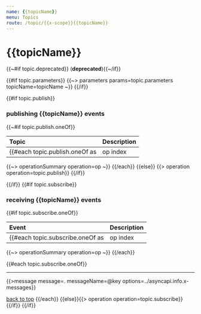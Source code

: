 ```yaml
---
name: {{topicName}}
menu: Topics
route: /topic/{{x-scope}}{{topicName}}
---
```


# {{topicName}} 
{{~#if topic.deprecated}} (**deprecated**){{~/if}}

{{#if topic.parameters}}
{{~> parameters params=topic.parameters topicName=topicName ~}}
{{/if}}

{{#if topic.publish}}

### publishing {{topicName}} events
{{~#if topic.publish.oneOf}}

| Topic | Description |
| :---- | :---------- |
{{#each topic.publish.oneOf as |op index| }}
{{~> operationSummary operation=op ~}}
{{/each}}
{{else}}
{{> operation operation=topic.publish}}
{{/if}}

{{/if}}
{{#if topic.subscribe}}

### receiving {{topicName}} events
{{#if topic.subscribe.oneOf}}

| Event | Description |
| :---- | :---------- |
{{#each topic.subscribe.oneOf as |op index|}}
{{~> operationSummary operation=op ~}}
{{/each}}

{{#each topic.subscribe.oneOf}}

---
{{>message message=. messageName=@key options=../asyncapi.info.x-messages}}

[back to top](#)
{{/each}}
{{else}}{{> operation operation=topic.subscribe}}{{/if}}
{{/if}}
